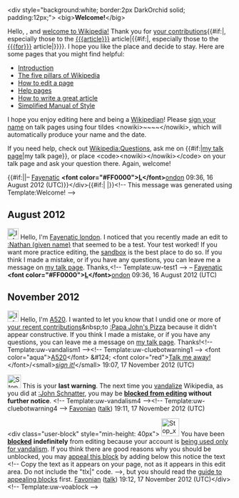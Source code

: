 <article id="36735788" title=User talk:CommunistManifesto>
	<talkpage id="36735788" title="User talk:CommunistManifesto">
&lt;div style=&quot;background:white; border:2px DarkOrchid solid; padding:12px;&quot;&gt;
&lt;big&gt;'''Welcome!'''&lt;/big&gt;

Hello, {{BASEPAGENAME}}, and [[Wikipedia:Welcoming committee/Welcome to Wikipedia|welcome to Wikipedia!]] Thank you for [[Special:Contributions/{{BASEPAGENAME}}|your contributions]]{{#if:|, especially those to the [[{{{article}}}]] article|{{#if:|, especially those to the [[{{{for}}}]] article|}}}}. I hope you like the place and decide to stay. Here are some pages that you might find helpful:
* [[Wikipedia:Introduction|Introduction]]
* [[Wikipedia:Five pillars|The five pillars of Wikipedia]]
* [[Wikipedia:How to edit a page|How to edit a page]]
* [[Help:Contents|Help pages]]
* [[Wikipedia:Article development|How to write a great article]]
* [[Wikipedia:Simplified Manual of Style|Simplified Manual of Style]]
I hope you enjoy editing here and being a [[Wikipedia:Wikipedians|Wikipedian]]! Please [[Wikipedia:Sign your posts on talk pages|sign your name]] on talk pages using four tildes &lt;nowiki&gt;~~~~&lt;/nowiki&gt;, which will automatically produce your name and the date. 

If you need help, check out [[Wikipedia:Questions]], ask me on {{#if:|[[User_talk:{{{from}}}|my talk page]]|my talk page}}, or place &lt;code&gt;&lt;nowiki&gt;{{helpme}}&lt;/nowiki&gt;&lt;/code&gt; on your talk page and ask your question there. Again, welcome!

{{#if:||– [[User:Fayenatic london|Fayenatic]] '''&lt;font color=&quot;#FF0000&quot;&gt;[[Special:Contributions/Fayenatic london|L]]&lt;/font&gt;'''[[User talk:Fayenatic london|ondon]] 09:36, 16 August 2012 (UTC)}}&lt;/div&gt;{{#if:|
{{{ps}}}|}}&lt;!-- This message was generated using Template:Welcome! --&gt;

==August 2012==
[[File:Information.svg|25px|alt=|link=]] Hello, I'm [[User:Fayenatic london|Fayenatic london]]. I noticed that you recently made an edit to [[:Nathan (given name)]] that seemed to be a test. Your test worked! If you want more practice editing, the [[Wikipedia:Sandbox|sandbox]] is the best place to do so. If you think I made a mistake, or if you have any questions, you can leave me a message on [[User_talk:Fayenatic london|my talk page]]. Thanks,&lt;!-- Template:uw-test1 --&gt; – [[User:Fayenatic london|Fayenatic]] '''&lt;font color=&quot;#FF0000&quot;&gt;[[Special:Contributions/Fayenatic london|L]]&lt;/font&gt;'''[[User talk:Fayenatic london|ondon]] 09:36, 16 August 2012 (UTC)

== November 2012 ==
[[File:Information.svg|25px|alt=|link=]] Hello, I'm [[User:A520|A520]]. I wanted to let you know that I undid one or more of [[Special:Contributions/CommunistManifesto|your recent contributions]]&amp;nbsp;to [[:Papa John's Pizza]] because it didn't appear constructive. If you think I made a mistake, or if you have any questions, you can leave me a message on [[User_talk:A520|my talk page]]. Thanks!&lt;!-- Template:uw-vandalism1 --&gt;&lt;!-- Template:uw-cluebotwarning1 --&gt;  
&lt;font color=&quot;aqua&quot;&gt;[[User:A520|A520]]&lt;/font&gt; &amp;#124;  &lt;font color=&quot;red&quot;&gt;[[User talk:A520|Talk me away!]]&lt;/font&gt;/&lt;small&gt;''[[User:A520/Guestbook|sign it!]]''&lt;/small&gt; 19:07, 17 November 2012 (UTC)

[[Image:Stop hand nuvola.svg|30px|alt=|link=]] This is your '''last warning'''. The next time you [[Wikipedia:Vandalism|vandalize]] Wikipedia, as you did at [[:John Schnatter]], you may be '''[[Wikipedia:Blocking policy|blocked from editing]] without further notice'''. &lt;!-- Template:uw-vandalism4 --&gt;&lt;!-- Template:uw-cluebotwarning4 --&gt; [[User:Favonian|Favonian]] ([[User talk:Favonian|talk]]) 19:11, 17 November 2012 (UTC)

&lt;div class=&quot;user-block&quot; style=&quot;min-height: 40px&quot;&gt; [[Image:Stop x nuvola.svg|40px|left|alt=|link=]] You have been '''[[Wikipedia:Blocking policy|blocked]]''' '''indefinitely''' from editing because your account is [[Wikipedia:Vandalism-only account|being used only for vandalism]].   If you think there are good reasons why you should be unblocked, you may [[Wikipedia:Appealing a block|appeal this block]] by adding below this notice the text &lt;!-- Copy the text as it appears on your page, not as it appears in this edit area. Do not include the &quot;tlx|&quot; code. --&gt;{{tlx|unblock|2=reason=''Your reason here &amp;#126;&amp;#126;&amp;#126;&amp;#126;''}}, but you should read the [[Wikipedia:Guide to appealing blocks|guide to appealing blocks]] first. [[User:Favonian|Favonian]] ([[User talk:Favonian|talk]]) 19:12, 17 November 2012 (UTC)&lt;/div&gt;&lt;!-- Template:uw-voablock --&gt;

{{unblock reviewed|reason=Please
|decline=I am declining your unblock request because it does not address the reason for your block, or because it is inadequate for other reasons. To be unblocked, you must convince the reviewing administrator(s) that 
*the block is not necessary to prevent damage or disruption to Wikipedia, &lt;u&gt;or&lt;/u&gt;
*the block is no longer necessary because you
*#understand what you have been blocked for,
*#will not continue to cause damage or disruption, and
*#will make useful contributions instead.

Please read the [[Wikipedia:Guide to appealing blocks|guide to appealing blocks]] for more information. [[User:MaxSem|Max Semenik]] ([[User talk:MaxSem|talk]]) 19:32, 17 November 2012 (UTC)
}}
	</talkpage>
</article>